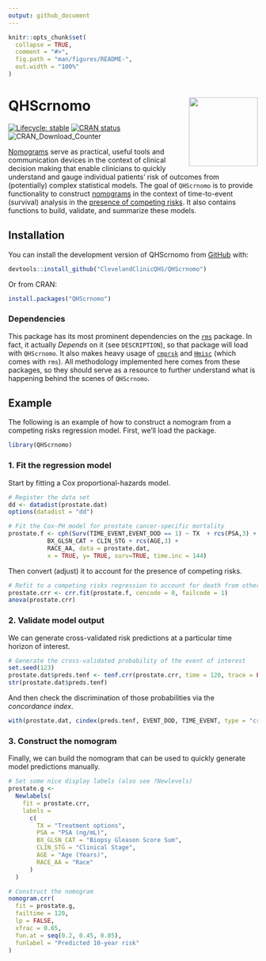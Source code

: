 ```yaml
---
output: github_document
---
```


<!-- README.md is generated from README.Rmd. Please edit that file -->

```r
knitr::opts_chunk$set(
  collapse = TRUE,
  comment = "#>",
  fig.path = "man/figures/README-",
  out.width = "100%"
)
```

# QHScrnomo <img src="man/figures/logo.png" align="right" height="139" />

<!-- badges: start -->
[![Lifecycle: stable](https://img.shields.io/badge/lifecycle-stable-brightgreen.svg)](https://lifecycle.r-lib.org/articles/stages.html#stable)
[![CRAN status](https://www.r-pkg.org/badges/version/QHScrnomo)](https://CRAN.R-project.org/package=QHScrnomo)
![CRAN\_Download\_Counter](http://cranlogs.r-pkg.org/badges/grand-total/QHScrnomo)
<!-- badges: end -->

[Nomograms](https://en.wikipedia.org/wiki/Nomogram) serve as practical, useful tools and communication devices in the context of clinical decision making that enable clinicians to quickly understand and gauge individual patients' risk of outcomes from (potentially) complex statistical models. The goal of `QHScrnomo` is to provide functionality to construct [nomograms](https://rdrr.io/cran/rms/man/nomogram.html) in the context of time-to-event (survival) analysis in the [presence of competing risks](https://www.tandfonline.com/doi/abs/10.1080/01621459.1999.10474144). It also contains functions to build, validate, and summarize these models.

## Installation

You can install the development version of QHScrnomo from [GitHub](https://github.com/) with:

``` r
devtools::install_github("ClevelandClinicQHS/QHScrnomo")
```
Or from CRAN:

``` r
install.packages("QHScrnomo")
```
### Dependencies

This package has its most prominent dependencies on the [`rms`](https://CRAN.R-project.org/package=rms) package. In fact, it actually _Depends_ on it (see `DESCRIPTION`), so that package will load with `QHScrnomo`. It also makes heavy usage of [`cmprsk`](https://CRAN.R-project.org/package=cmprsk) and [`Hmisc`](https://CRAN.R-project.org/package=Hmisc) (which comes with `rms`). All methodology implemented here comes from these packages, so they should serve as a resource to further understand what is happening behind the scenes of `QHScrnomo`.

## Example

The following is an example of how to construct a nomogram from a competing risks regression model. First, we'll load the package.

```r
library(QHScrnomo)
```

### 1. Fit the regression model

Start by fitting a Cox proportional-hazards model.

```r
# Register the data set
dd <- datadist(prostate.dat)
options(datadist = "dd")

# Fit the Cox-PH model for prostate cancer-specific mortality
prostate.f <- cph(Surv(TIME_EVENT,EVENT_DOD == 1) ~ TX  + rcs(PSA,3) +
           BX_GLSN_CAT + CLIN_STG + rcs(AGE,3) +
           RACE_AA, data = prostate.dat,
           x = TRUE, y= TRUE, surv=TRUE, time.inc = 144)
```

Then convert (adjust) it to account for the presence of competing risks.

```r
# Refit to a competing risks regression to account for death from other causes
prostate.crr <- crr.fit(prostate.f, cencode = 0, failcode = 1)
anova(prostate.crr)
```

### 2. Validate model output

We can generate cross-validated risk predictions at a particular time horizon of interest.

```r
# Generate the cross-validated probability of the event of interest
set.seed(123)
prostate.dat$preds.tenf <- tenf.crr(prostate.crr, time = 120, trace = FALSE) # 120 = 10 years
str(prostate.dat$preds.tenf)
```

And then check the discrimination of those probabilities via the _concordance index_.

```r
with(prostate.dat, cindex(preds.tenf, EVENT_DOD, TIME_EVENT, type = "crr"))["cindex"]
```

### 3. Construct the nomogram

Finally, we can build the nomogram that can be used to quickly generate model predictions manually.

```r
# Set some nice display labels (also see ?Newlevels)
prostate.g <-
  Newlabels(
    fit = prostate.crr,
    labels = 
      c(
        TX = "Treatment options",
        PSA = "PSA (ng/mL)",
        BX_GLSN_CAT = "Biopsy Gleason Score Sum",
        CLIN_STG = "Clinical Stage",
        AGE = "Age (Years)",
        RACE_AA = "Race"
      )
  )

# Construct the nomogram
nomogram.crr(
  fit = prostate.g,
  failtime = 120,
  lp = FALSE,
  xfrac = 0.65,
  fun.at = seq(0.2, 0.45, 0.05),
  funlabel = "Predicted 10-year risk"
)
```

